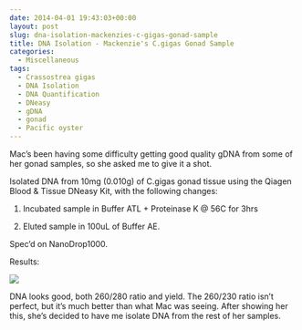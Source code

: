 ```yaml
---
date: 2014-04-01 19:43:03+00:00
layout: post
slug: dna-isolation-mackenzies-c-gigas-gonad-sample
title: DNA Isolation - Mackenzie's C.gigas Gonad Sample
categories:
  - Miscellaneous
tags:
  - Crassostrea gigas
  - DNA Isolation
  - DNA Quantification
  - DNeasy
  - gDNA
  - gonad
  - Pacific oyster
---
```


Mac's been having some difficulty getting good quality gDNA from some of her gonad samples, so she asked me to give it a shot.

Isolated DNA from 10mg (0.010g) of C.gigas gonad tissue using the Qiagen Blood & Tissue DNeasy Kit, with the following changes:





  1. Incubated sample in Buffer ATL + Proteinase K @ 56C for 3hrs



  2. Eluted sample in 100uL of Buffer AE.






Spec'd on NanoDrop1000.

Results:

![](https://eagle.fish.washington.edu/Arabidopsis/20140402%20-%20Macs_EV29.g0_OD.JPG)

DNA looks good, both 260/280 ratio and yield. The 260/230 ratio isn't perfect, but it's much better than what Mac was seeing. After showing her this, she's decided to have me isolate DNA from the rest of her samples.
